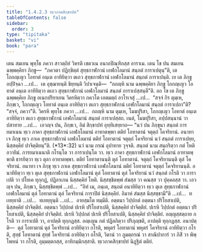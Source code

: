 ```yaml
---
title: "1.4.2.3 ทฺเวภาคสิกฺขาปท"
tableOfContents: false
sidebar:
  order: 3
type: "tipitaka"
basket: "vi"
book: "para"
---
```



<DynamicBreadcrumb />

<Division number="552" book="para" e="ch" v="1" p="331">

<Paragraph number="2121" book="para">
เตน สมเยน พุทฺโธ ภควา สาวตฺถิยํ วิหรติ เชตวเน อนาถปิณฺฑิกสฺส อาราเม. เตน โข ปน สมเยน ฉพฺพคฺคิยา ภิกฺขู—  “ภควตา ปฏิกฺขิตฺตํ สุทฺธกาฬกานํ เอฬกโลมานํ สนฺถตํ การาเปตุนฺ”ติ, เต โถกญฺเญว โอทาตํ อนฺเต อาทิยิตฺวา ตเถว สุทฺธกาฬกานํ เอฬกโลมานํ สนฺถตํ การาเปนฺติ. เย เต ภิกฺขู อปฺปิจฺฉา …เป…  เต อุชฺฌายนฺติ ขิยฺยนฺติ วิปาเจนฺติ—  “กถญฺหิ นาม ฉพฺพคฺคิยา ภิกฺขู โถกญฺเญว โอทาตํ อนฺเต อาทิยิตฺวา ตเถว สุทฺธกาฬกานํ เอฬกโลมานํ สนฺถตํ การาเปสฺสนฺตี”ติ.
</Paragraph>

<Paragraph number="2122" book="para">
อถ โข เต ภิกฺขู ฉพฺพคฺคิเย ภิกฺขู อเนกปริยาเยน วิครหิตฺวา ภควโต เอตมตฺถํ อาโรเจสุํ …เป…  “สจฺจํ กิร ตุมฺเห, ภิกฺขเว, โถกญฺเญว โอทาตํ อนฺเต อาทิยิตฺวา ตเถว สุทฺธกาฬกานํ เอฬกโลมานํ สนฺถตํ การาเปถา”ติ? “สจฺจํ, ภควา”ติ. วิครหิ พุทฺโธ ภควา …เป…  กถญฺหิ นาม ตุมฺเห, โมฆปุริสา, โถกญฺเญว โอทาตํ อนฺเต อาทิยิตฺวา ตเถว สุทฺธกาฬกานํ เอฬกโลมานํ สนฺถตํ การาเปสฺสถ. เนตํ, โมฆปุริสา, อปฺปสนฺนานํ วา ปสาทาย …เป…  เอวญฺจ ปน, ภิกฺขเว, อิมํ สิกฺขาปทํ อุทฺทิเสยฺยาถ—
</Paragraph>

</Division>
<Division number="553" book="para" e="ch" v="1" p="332">

<Paragraph number="2123" book="para">
<Emphasis>“นวํ ปน ภิกฺขุนา สนฺถตํ การยมาเนน ทฺเว ภาคา สุทฺธกาฬกานํ เอฬกโลมานํ อาทาตพฺพา ตติยํ โอทาตานํ จตุตฺถํ โคจริยานํ. อนาทา เจ ภิกฺขุ ทฺเว ภาเค สุทฺธกาฬกานํ เอฬกโลมานํ ตติยํ โอทาตานํ จตุตฺถํ โคจริยานํ นวํ สนฺถตํ การาเปยฺย, นิสฺสคฺคิยํ ปาจิตฺติยนฺ”</Emphasis>ติ. (*13*:<Emphasis>32</Emphasis>)
</Paragraph>

</Division>
<Division number="554" book="para" e="ch" v="1" p="332">

<Paragraph number="2124" book="para">
<Emphasis>นวํ</Emphasis> นาม กรณํ อุปาทาย วุจฺจติ.
</Paragraph>

<Paragraph number="2125" book="para">
<Emphasis>สนฺถตํ</Emphasis> นาม สนฺถริตฺวา กตํ โหติ อวายิมํ.
</Paragraph>

<Paragraph number="2126" book="para">
<Emphasis>การยมาเนนา</Emphasis>ติ กโรนฺโต วา การาเปนฺโต วา.
</Paragraph>

<Paragraph number="2127" book="para">
<Emphasis>ทฺเว ภาคา สุทฺธกาฬกานํ เอฬกโลมานํ อาทาตพฺพา</Emphasis>ติ ธารยิตฺวา ทฺเว ตุลา อาทาตพฺพา.
</Paragraph>

<Paragraph number="2128" book="para">
<Emphasis>ตติยํ โอทาตานนฺ</Emphasis>ติ ตุลํ โอทาตานํ.
</Paragraph>

<Paragraph number="2129" book="para">
<Emphasis>จตุตฺถํ โคจริยานนฺ</Emphasis>ติ ตุลํ โคจริยานํ.
</Paragraph>

<Paragraph number="2130" book="para">
<Emphasis>อนาทา เจ ภิกฺขุ ทฺเว ภาเค สุทฺธกาฬกานํ เอฬกโลมานํ ตติยํ โอทาตานํ จตุตฺถํ โคจริยานนฺ</Emphasis>ติ. อนาทิยิตฺวา ทฺเว ตุเล สุทฺธกาฬกานํ เอฬกโลมานํ ตุลํ โอทาตานํ ตุลํ โคจริยานํ นวํ สนฺถตํ กโรติ วา การาเปติ วา ปโยเค ทุกฺกฏํ, ปฏิลาเภน นิสฺสคฺคิยํ โหติ. นิสฺสชฺชิตพฺพํ สํฆสฺส วา คณสฺส วา ปุคฺคลสฺส วา. เอวญฺจ ปน, ภิกฺขเว, นิสฺสชฺชิตพฺพํ …เป…  “อิทํ เม, ภนฺเต, สนฺถตํ อนาทิยิตฺวา ทฺเว ตุเล สุทฺธกาฬกานํ เอฬกโลมานํ ตุลํ โอทาตานํ ตุลํ โคจริยานํ การาปิตํ นิสฺสคฺคิยํ. อิมาหํ สํฆสฺส นิสฺสชฺชามี”ติ …เป…  ทเทยฺยาติ …เป…  ทเทยฺยุนฺติ …เป…  อายสฺมโต ทมฺมีติ.
</Paragraph>

</Division>
<Division number="555" book="para" e="ch" v="1" p="332">

<Paragraph number="2131" book="para">
อตฺตนา วิปฺปกตํ อตฺตนา ปริโยสาเปติ, นิสฺสคฺคิยํ ปาจิตฺติยํ. อตฺตนา วิปฺปกตํ ปเรหิ ปริโยสาเปติ, นิสฺสคฺคิยํ ปาจิตฺติยํ. ปเรหิ วิปฺปกตํ อตฺตนา ปริโยสาเปติ, นิสฺสคฺคิยํ ปาจิตฺติยํ. ปเรหิ วิปฺปกตํ ปเรหิ ปริโยสาเปติ, นิสฺสคฺคิยํ ปาจิตฺติยํ.
</Paragraph>

<Paragraph number="2132" book="para">
อญฺญสฺสตฺถาย กโรติ วา การาเปติ วา, อาปตฺติ ทุกฺกฏสฺส. อญฺเญน กตํ ปฏิลภิตฺวา ปริภุญฺชติ, อาปตฺติ ทุกฺกฏสฺส.
</Paragraph>

</Division>
<Division number="556" book="para" e="ch" v="1" p="333">

<Paragraph number="2133" book="para">
อนาปตฺติ—  ตุลํ โอทาตานํ ตุลํ โคจริยานํ อาทิยิตฺวา กโรติ, พหุตรํ โอทาตานํ พหุตรํ โคจริยานํ อาทิยิตฺวา กโรติ, สุทฺธํ โอทาตานํ สุทฺธํ โคจริยานํ อาทิยิตฺวา กโรติ, วิตานํ วา ภูมตฺถรณํ วา สาณิปาการํ วา ภิสิํ วา พิพฺโพหนํ วา กโรติ, อุมฺมตฺตกสฺส, อาทิกมฺมิกสฺสาติ.

</Paragraph>
</Division>

<Paragraph number="2134" type="center" book="para">
ทฺเวภาคสิกฺขาปทํ นิฏฺฐิตํ ตติยํ.
</Paragraph>